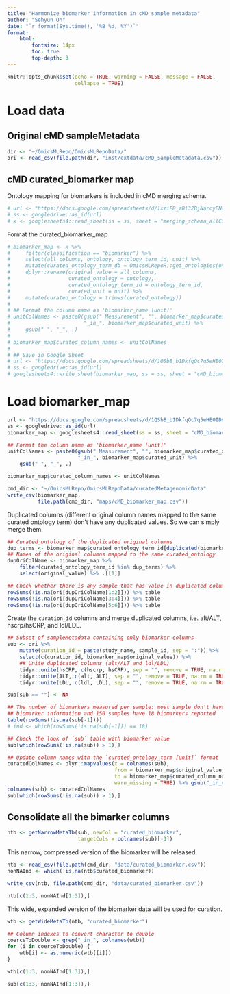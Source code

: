 ```yaml
---
title: "Harmonize biomarker information in cMD sample metadata"
author: "Sehyun Oh"
date: "`r format(Sys.time(), '%B %d, %Y')`"
format:
    html:
        fontsize: 14px
        toc: true
        top-depth: 3
---
```


```r
knitr::opts_chunk$set(echo = TRUE, warning = FALSE, message = FALSE, 
                      collapse = TRUE)
```

# Load data
## Original cMD sampleMetadata
```r
dir <- "~/OmicsMLRepo/OmicsMLRepoData/"
ori <- read_csv(file.path(dir, "inst/extdata/cMD_sampleMetadata.csv"))
```

## cMD curated_biomarker map
Ontology mapping for biomarkers is included in cMD merging schema.
```r
# url <- "https://docs.google.com/spreadsheets/d/1xziFB_zBl32BjNarcyEN4GupTYpPtq5aDz0GbRbWvtk/edit?usp=sharing"
# ss <- googledrive::as_id(url)
# x <- googlesheets4::read_sheet(ss = ss, sheet = "merging_schema_allCols")
```

Format the curated_biomarker_map
```r
# biomarker_map <- x %>% 
#     filter(classification == "biomarker") %>%
#     select(all_columns, ontology, ontology_term_id, unit) %>%
#     mutate(curated_ontology_term_db = OmicsMLRepoR::get_ontologies(ontology_term_id, ":")) %>%
#     dplyr::rename(original_value = all_columns,
#                   curated_ontology = ontology,
#                   curated_ontology_term_id = ontology_term_id,
#                   curated_unit = unit) %>%
#     mutate(curated_ontology = trimws(curated_ontology))
# 
# ## Format the column name as 'biomarker_name [unit]'
# unitColNames <- paste0(gsub(" Measurement", "", biomarker_map$curated_ontology), 
#                        "_in_", biomarker_map$curated_unit) %>%
#     gsub(" ", "_", .)
# 
# biomarker_map$curated_column_names <- unitColNames
# 
# ## Save in Google Sheet
# url <- "https://docs.google.com/spreadsheets/d/1QSbB_b1DkfqOc7q5eHE0IDHSiGqNUyTE8d4GzbSEzjM/edit?usp=sharing"
# ss <- googledrive::as_id(url)
# googlesheets4::write_sheet(biomarker_map, ss = ss, sheet = "cMD_biomarker_map")
```

# Load biomarker_map
```r
url <- "https://docs.google.com/spreadsheets/d/1QSbB_b1DkfqOc7q5eHE0IDHSiGqNUyTE8d4GzbSEzjM/edit?usp=sharing"
ss <- googledrive::as_id(url)
biomarker_map <- googlesheets4::read_sheet(ss = ss, sheet = "cMD_biomarker_map")
```

```r
## Format the column name as 'biomarker_name [unit]'
unitColNames <- paste0(gsub(" Measurement", "", biomarker_map$curated_ontology),
                       "_in_", biomarker_map$curated_unit) %>%
    gsub(" ", "_", .)

biomarker_map$curated_column_names <- unitColNames
```

```r
cmd_dir <- "~/OmicsMLRepo/OmicsMLRepoData/curatedMetagenomicData"
write_csv(biomarker_map, 
          file.path(cmd_dir, "maps/cMD_biomarker_map.csv"))
```



Duplicated columns (different original column names mapped to the same
curated ontology term) don't have any duplicated values. So we can simply
merge them.
```r
## Curated_ontology of the duplicated original columns
dup_terms <- biomarker_map$curated_ontology_term_id[duplicated(biomarker_map$curated_ontology_term_id)]
## Names of the original columns mapped to the same curated_ontology
dupOriColName <- biomarker_map %>%
    filter(curated_ontology_term_id %in% dup_terms) %>%
    select(original_value) %>% .[[1]]

## Check whether there is any sample that has value in duplicated columns
rowSums(!is.na(ori[dupOriColName[1:2]])) %>% table
rowSums(!is.na(ori[dupOriColName[3:4]])) %>% table
rowSums(!is.na(ori[dupOriColName[5:6]])) %>% table
```

Create the `curation_id` columns and merge duplicated columns, i.e. alt/ALT,
hscrp/hsCRP, and ldl/LDL.

```r
## Subset of sampleMetadata containing only biomarker columns
sub <- ori %>%
    mutate(curation_id = paste(study_name, sample_id, sep = ":")) %>%
    select(c(curation_id, biomarker_map$original_value)) %>% 
    ## Unite duplicated columns (alt/ALT and ldl/LDL)
    tidyr::unite(hsCRP, c(hscrp, hsCRP), sep = "", remove = TRUE, na.rm = TRUE) %>%
    tidyr::unite(ALT, c(alt, ALT), sep = "", remove = TRUE, na.rm = TRUE) %>%
    tidyr::unite(LDL, c(ldl, LDL), sep = "", remove = TRUE, na.rm = TRUE)

sub[sub == ""] <- NA
```

```r
## The number of biomarkers measured per sample: most sample don't have any 
## biomarker information and 150 samples have 18 biomarkers reported
table(rowSums(!is.na(sub[-1])))
# ind <- which(rowSums(!is.na(sub[-1])) == 18)

## Check the look of `sub` table with biomarker value
sub[which(rowSums(!is.na(sub)) > 1),]
```

```r
## Update column names with the `curated_ontology_term [unit]` format
curatedColNames <- plyr::mapvalues(x = colnames(sub), 
                                   from = biomarker_map$original_value, 
                                   to = biomarker_map$curated_column_names, 
                                   warn_missing = TRUE) %>% gsub("_in_n.a.", "", .)
colnames(sub) <- curatedColNames
sub[which(rowSums(!is.na(sub)) > 1),]
```

## Consolidate all the bimarker columns
```r
ntb <- getNarrowMetaTb(sub, newCol = "curated_biomarker",
                       targetCols = colnames(sub)[-1])
```

This narrow, compressed version of the biomarker will be released:
```r
ntb <- read_csv(file.path(cmd_dir, "data/curated_biomarker.csv"))
nonNAInd <- which(!is.na(ntb$curated_biomarker))
```

```r
write_csv(ntb, file.path(cmd_dir, "data/curated_biomarker.csv"))
```

```r
ntb[c(1:3, nonNAInd[1:3]),]
```

This wide, expanded version of the biomarker data will be used for curation.
```r
wtb <- getWideMetaTb(ntb, "curated_biomarker")

## Column indexes to convert character to double
coerceToDouble <- grep("_in_", colnames(wtb))
for (i in coerceToDouble) {
    wtb[i] <- as.numeric(wtb[[i]])
}
```

```r
wtb[c(1:3, nonNAInd[1:3]),]
```

```r
sub[c(1:3, nonNAInd[1:3]),]
```
